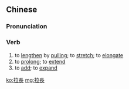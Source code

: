 {{also|拉长}}
==Chinese==
{{zh-forms|s=拉长}}

===Pronunciation===
{{zh-pron
|m=lācháng
|c=laai1 coeng4
|cat=v
}}

===Verb===
{{zh-verb}}

# to [[lengthen]] by [[pulling]]; to [[stretch]]; to [[elongate]]
# to [[prolong]]; to [[extend]]
# to [[add]]; to [[expand]]

[[ko:拉長]]
[[mg:拉長]]